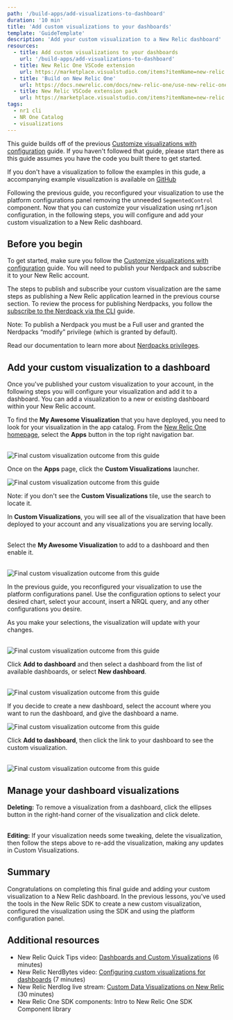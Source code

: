 ```yaml
---
path: '/build-apps/add-visualizations-to-dashboard'
duration: '10 min'
title: 'Add custom visualizations to your dashboards'
template: 'GuideTemplate'
description: 'Add your custom visualization to a New Relic dashboard'
resources:
  - title: Add custom visualizations to your dashboards
    url: '/build-apps/add-visualizations-to-dashboard'
  - title: New Relic One VSCode extension
    url: https://marketplace.visualstudio.com/items?itemName=new-relic.nr1
  - title: 'Build on New Relic One'
    url: https://docs.newrelic.com/docs/new-relic-one/use-new-relic-one/build-new-relic-one/new-relic-one-build-your-own-custom-new-relic-one-application
  - title: New Relic VSCode extension pack
    url: https://marketplace.visualstudio.com/items?itemName=new-relic.new-relic-extension-pack
tags:
  - nr1 cli
  - NR One Catalog
  - visualizations
---
```


<Intro>

This guide builds off of the previous [Customize visualizations with configuration](build-apps/customize-visualizations-with-configuration) guide. If you haven't followed that guide, please start there as this guide assumes you have the code you built there to get started.

If you don't have a visualization to follow the examples in this gude, a accompanying example visualization is available on [GitHub](https://github.com/newrelic/nru-custom-visualization-course)

Following the previous guide, you reconfigured your visualization to use the platform configurations panel removing the unneeded `SegmentedControl` component. Now that you can customize your visualization using nr1.json configuration, in the following steps, you will configure and add your custom visualization to a New Relic dashboard.

</Intro>

## Before you begin

To get started, make sure you follow the [Customize visualizations with configuration](/build-apps/customize-visualizations-with-configuration) guide. You will need to publish your Nerdpack and subscribe it to your New Relic account.

The steps to publish and subscribe your custom visualization are the same steps as publishing a New Relic application learned in the previous course section. To review the process for publishing Nerdpacks, you follow the [subscribe to the Nerdpack via the CLI](/build-apps/publish-deploy) guide.

<Callout variant="tip">

Note: To publish a Nerdpack you must be a Full user and granted the Nerdpacks “modify” privilege (which is granted by default).

Read our documentation to learn more about [Nerdpacks privileges](https://developer.newrelic.com/build-apps/permission-manage-apps/).

</Callout>

## Add your custom visualization to a dashboard

Once you've published your custom visualization to your account, in the following steps you will configure your visualization and add it to a dashboard. You can add a visualization to a new or existing dashboard within your New Relic account.

<Steps>

  <Step>
  To find the <strong>My Awesome Visualization</strong> that you have deployed, you need to look for your visualization in the app catalog. From the <a href="https://one.newrelic.com">New Relic One homepage</a>, select the <strong>Apps</strong> button in the top right navigation bar.<br /><br />

  <img
    src="../../images/build-an-app/click-apps-button.png"
    alt="Final custom visualization outcome from this guide"
  /><br/>

  Once on the <strong>Apps</strong> page, click the <strong>Custom Visualizations</strong> launcher.<br/>

  <img
    src="../../images/build-an-app/click-viz-launcher.png"
    alt="Final custom visualization outcome from this guide"
  /><br />

  <Callout variant="tip">

  Note: if you don't see the <strong>Custom Visualizations</strong> tile, use the search to locate it.

  </Callout>

  </Step>

  <Step>
  In <strong>Custom Visualizations</strong>, you will see all of the visualization that have been deployed to your account and any visualizations you are serving locally.<br /><br />

  Select the <strong>My Awesome Visualization</strong> to add to a dashboard and then enable it.<br/><br/>

  <img
    src="../../images/build-an-app/select-viz.png"
    alt="Final custom visualization outcome from this guide"
  />

  </Step>

  <Step>

  In the previous guide, you reconfigured your visualization to use the platform configurations panel. Use the configuration options to select your desired chart, select your account, insert a NRQL query, and any other configurations you desire.

  As you make your selections, the visualization will update with your changes.<br/><br/>

  <img
    src="../../images/build-an-app/configure-viz.png"
    alt="Final custom visualization outcome from this guide"
  />

  </Step>

  <Step>
  Click <strong>Add to dashboard</strong> and then select a dashboard from the list of available dashboards, or select <strong>New dashboard</strong>.<br /><br />

  <img
    src="../../images/build-an-app/click-add-to-dashboard.png"
    alt="Final custom visualization outcome from this guide"
  /><br/>

  If you decide to create a new dashboard, select the account where you want to run the dashboard, and give the dashboard a name.<br/>

  <img
    src="../../images/build-an-app/select-dashboard.png"
    alt="Final custom visualization outcome from this guide"
  />

  </Step>

  <Step>
  Click <strong>Add to dashboard</strong>, then click the link to your dashboard to see the custom visualization.<br/><br/>

  <img
    src="../../images/build-an-app/review-dashboard.png"
    alt="Final custom visualization outcome from this guide"
  />

  </Step>

</Steps>

## Manage your dashboard visualizations
<strong>Deleting:</strong> To remove a visualization from a dashboard, click the ellipses button in the right-hand corner of the visualization and click delete.<br /><br />

<strong>Editing:</strong> If your visualization needs some tweaking, delete the visualization, then follow the steps above to re-add the visualization, making any updates in Custom Visualizations.

## Summary

Congratulations on completing this final guide and adding your custom visualization to a New Relic dashboard. In the previous lessons, you've used the tools in the New Relic SDK to create a new custom visualization, configured the visualization using the SDK and using the platform configuration panel.

## Additional resources

- New Relic Quick Tips video: [Dashboards and Custom Visualizations](https://www.youtube.com/watch?v=_F61mxtKfGA) (6 minutes)
- New Relic NerdBytes video: [Configuring custom visualizations for dashboards](https://www.youtube.com/watch?v=sFpG_iG7Xa8) (7 minutes)
- New Relic Nerdlog live stream: [Custom Data Visualizations on New Relic](https://www.youtube.com/watch?v=HuR0EdHGz24) (30 minutes)
- New Relic One SDK components: <Link to="explore-docs/intro-to-sdk">Intro to New Relic One SDK Component library</Link>

